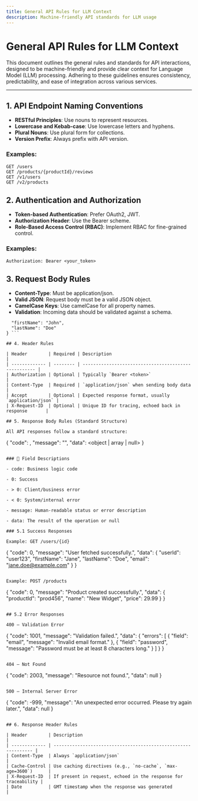 ```yaml
---
title: General API Rules for LLM Context
description: Machine-friendly API standards for LLM usage
---
```


# General API Rules for LLM Context

This document outlines the general rules and standards for API interactions, designed to be machine-friendly and provide clear context for Language Model (LLM) processing. Adhering to these guidelines ensures consistency, predictability, and ease of integration across various services.

---

## 1. API Endpoint Naming Conventions

- **RESTful Principles**: Use nouns to represent resources.
- **Lowercase and Kebab-case**: Use lowercase letters and hyphens.
- **Plural Nouns**: Use plural form for collections.
- **Version Prefix**: Always prefix with API version.

### Examples:

```http
GET /users
GET /products/{productId}/reviews
GET /v1/users
GET /v2/products
```

## 2. Authentication and Authorization


- **Token-based Authentication**: Prefer OAuth2, JWT.
- **Authorization Header**: Use the Bearer scheme.
- **Role-Based Access Control (RBAC)**: Implement RBAC for fine-grained control.

### Examples:

```Authorization: Bearer <your_token>```

## 3. Request Body Rules

- **Content-Type**: Must be application/json.
- **Valid JSON**: Request body must be a valid JSON object.
- **CamelCase Keys**: Use camelCase for all property names.
- **Validation**: Incoming data should be validated against a schema.

``` {
  "firstName": "John",
  "lastName": "Doe"
} ```

## 4. Header Rules

| Header        | Required | Description                                          |
| ------------- | -------- | ---------------------------------------------------- |
| Authorization | Optional | Typically `Bearer <token>`                           |
| Content-Type  | Required | `application/json` when sending body data            |
| Accept        | Optional | Expected response format, usually `application/json` |
| X-Request-ID  | Optional | Unique ID for tracing, echoed back in response       |

## 5. Response Body Rules (Standard Structure)

All API responses follow a standard structure:

```
{
  "code": <integer>,
  "message": "<string>",
  "data": <object | array | null>
}
```

### 📌 Field Descriptions

- code: Business logic code

- 0: Success

- > 0: Client/business error

- < 0: System/internal error

- message: Human-readable status or error description

- data: The result of the operation or null

### 5.1 Success Responses

Example: GET /users/{id}

```
{
  "code": 0,
  "message": "User fetched successfully.",
  "data": {
    "userId": "user123",
    "firstName": "Jane",
    "lastName": "Doe",
    "email": "jane.doe@example.com"
  }
}
```

Example: POST /products

```
{
  "code": 0,
  "message": "Product created successfully.",
  "data": {
    "productId": "prod456",
    "name": "New Widget",
    "price": 29.99
  }
}
```

## 5.2 Error Responses

400 – Validation Error

```
{
  "code": 1001,
  "message": "Validation failed.",
  "data": {
    "errors": [
      { "field": "email", "message": "Invalid email format." },
      { "field": "password", "message": "Password must be at least 8 characters long." }
    ]
  }
}
```

404 – Not Found

```
{
  "code": 2003,
  "message": "Resource not found.",
  "data": null
}
```

500 – Internal Server Error
```
{
  "code": -999,
  "message": "An unexpected error occurred. Please try again later.",
  "data": null
}
```

## 6. Response Header Rules

| Header        | Description                                                    |
| ------------- | -------------------------------------------------------------- |
| Content-Type  | Always `application/json`                                      |
| Cache-Control | Use caching directives (e.g., `no-cache`, `max-age=3600`)      |
| X-Request-ID  | If present in request, echoed in the response for traceability |
| Date          | GMT timestamp when the response was generated                  |

